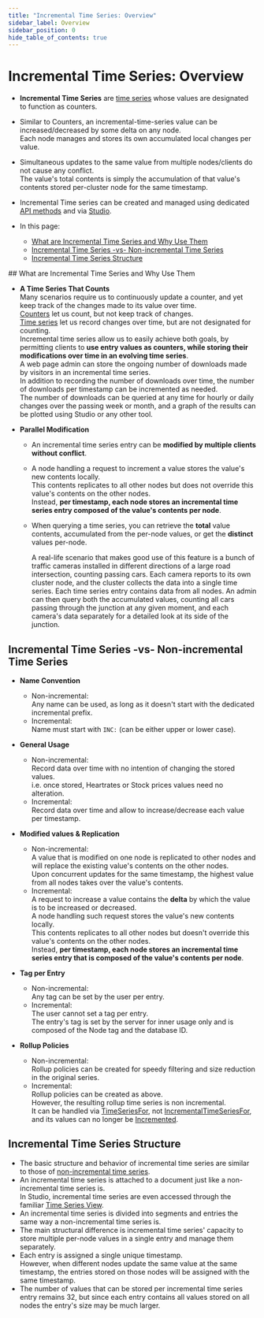 ```yaml
---
title: "Incremental Time Series: Overview"
sidebar_label: Overview
sidebar_position: 0
hide_table_of_contents: true
---
```



# Incremental Time Series: Overview
<Admonition type="note" title="Note">

* **Incremental Time Series** are [time series](../../../document-extensions/timeseries/overview.mdx) 
  whose values are designated to function as counters.  
  
* Similar to Counters, an incremental-time-series value can be increased/decreased by some 
  delta on any node.  
  Each node manages and stores its own accumulated local changes per value.  

* Simultaneous updates to the same value from multiple nodes/clients do not cause any conflict.  
  The value's total contents is simply the accumulation of that value's contents stored per-cluster node 
  for the same timestamp.  

* Incremental Time series can be created and managed using dedicated [API methods](../../../document-extensions/timeseries/incremental-time-series/client-api/session/overview.mdx) 
  and via [Studio](../../../studio/database/document-extensions/time-series.mdx#incremental-time-series).  

* In this page:  
  * [What are Incremental Time Series and Why Use Them](../../../document-extensions/timeseries/incremental-time-series/overview.mdx#what-are-incremental-time-series-and-why-use-them)  
  * [Incremental Time Series -vs- Non-incremental Time Series](../../../document-extensions/timeseries/incremental-time-series/overview.mdx#incremental-time-series--vs--non-incremental-time-series)  
  * [Incremental Time Series Structure](../../../document-extensions/timeseries/incremental-time-series/overview.mdx#incremental-time-series-structure)  

  

</Admonition>
## What are Incremental Time Series and Why Use Them

* **A Time Series That Counts**  
  Many scenarios require us to continuously update a counter, and yet keep track of 
  the changes made to its value over time.  
  [Counters](../../../document-extensions/counters/overview.mdx) let us count, but not keep track of changes.  
  [Time series](../../../document-extensions/timeseries/overview.mdx) let us record changes over time, 
  but are not designated for counting.  
  Incremental time series allow us to easily achieve both goals, by permitting clients 
  to **use entry values as counters, while storing their modifications over time in an evolving time series**.  
   <Admonition type="note" title="Use Case" id="use-case" href="#use-case">
   A web page admin can store the ongoing number of downloads made by visitors in an 
   incremental time series.  
   In addition to recording the number of downloads over time, the number of downloads 
   per timestamp can be incremented as needed.  
   The number of downloads can be queried at any time for hourly or daily changes over 
   the passing week or month, and a graph of the results can be plotted using Studio or any other tool.  
   </Admonition>

* **Parallel Modification**  
  * An incremental time series entry can be **modified by multiple clients without conflict**.  
  * A node handling a request to increment a value stores the value's new contents locally.  
    This contents replicates to all other nodes but does not override this value's contents on 
    the other nodes.  
    Instead, **per timestamp, each node stores an incremental time series entry composed of 
    the value's contents per node**.  
  * When querying a time series, you can retrieve the **total** value contents, 
    accumulated from the per-node values, or get the **distinct** values per-node.  

     <Admonition type="note" title="Use Case" id="use-case" href="#use-case">
     A real-life scenario that makes good use of this feature is a bunch of traffic cameras 
     installed in different directions of a large road intersection, counting passing cars.  
     Each camera reports to its own cluster node, and the cluster collects the data into 
     a single time series. Each time series entry contains data from all nodes.  
     An admin can then query both the accumulated values, counting all cars passing through 
     the junction at any given moment, and each camera's data separately for a detailed look 
     at its side of the junction.  
     </Admonition>




## Incremental Time Series -vs- Non-incremental Time Series

* **Name Convention**  
   * Non-incremental:  
     Any name can be used, as long as it doesn't start with the dedicated incremental prefix.  
   * Incremental:  
     Name must start with `INC:` (can be either upper or lower case).  

* **General Usage**  
   * Non-incremental:  
     Record data over time with no intention of changing the stored values.  
     i.e. once stored, Heartrates or Stock prices values need no alteration.  
   * Incremental:  
     Record data over time and allow to increase/decrease each value per timestamp.  

* **Modified values & Replication**  
   * Non-incremental:  
     A value that is modified on one node is replicated to other nodes and will 
     replace the existing value's contents on the other nodes.  
     Upon concurrent updates for the same timestamp, the highest value from all 
     nodes takes over the value's contents.  
   * Incremental:  
     A request to increase a value contains the **delta** by which the value is to be 
     increased or decreased.  
     A node handling such request stores the value's new contents locally.  
     This contents replicates to all other nodes but doesn't override this value's 
     contents on the other nodes.  
     Instead, **per timestamp, each node stores an incremental time series entry 
     that is composed of the value's contents per node**.  

* **Tag per Entry**  
   * Non-incremental:  
     Any tag can be set by the user per entry.  
   * Incremental:  
     The user cannot set a tag per entry.  
     The entry's tag is set by the server for inner usage only and is composed of the 
     Node tag and the database ID.  

* **Rollup Policies**  
   * Non-incremental:  
     Rollup policies can be created for speedy filtering and size reduction in the original series.  
   * Incremental:  
     Rollup policies can be created as above.  
     However, the resulting rollup time series is non incremental.  
     It can be handled via [TimeSeriesFor](../../../document-extensions/timeseries/client-api/session/append.mdx#timeseriesfor.append), not 
     [IncrementalTimeSeriesFor](../../../document-extensions/timeseries/incremental-time-series/client-api/session/overview.mdx#methods), 
     and its values can no longer be [Incremented](../../../document-extensions/timeseries/incremental-time-series/client-api/session/increment.mdx).  



## Incremental Time Series Structure

* The basic structure and behavior of incremental time series are similar 
  to those of [non-incremental time series](../../../document-extensions/timeseries/overview.mdx#time-series-data).  
* An incremental time series is attached to a document just like a non-incremental 
  time series is.  
  In Studio, incremental time series are even accessed through the 
  familiar [Time Series View](../../../studio/database/document-extensions/time-series.mdx#creating-a-new-incremental-time-series-by-creating-its-first-entry).  
* An incremental time series is divided into segments and entries the same way 
  a non-incremental time series is.  
* The main structural difference is incremental time series' capacity to store multiple 
  per-node values in a single entry and manage them separately.  
* Each entry is assigned a single unique timestamp.  
  However, when different nodes update the same value at the same timestamp, the entries 
  stored on those nodes will be assigned with the same timestamp.  
* The number of values that can be stored per incremental time series entry 
  remains 32, but since each entry contains all values stored on all nodes the 
  entry's size may be much larger.  



